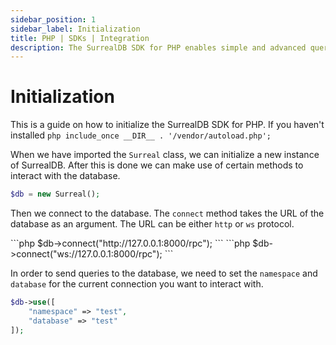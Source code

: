 ```yaml
---
sidebar_position: 1
sidebar_label: Initialization 
title: PHP | SDKs | Integration
description: The SurrealDB SDK for PHP enables simple and advanced querying of a remote or embedded database.
---
```



# Initialization

This is a guide on how to initialize the SurrealDB SDK for PHP. If you haven't installed 
<Tabs groupId="php-include-or-use">
	<TabItem value="composer" label="Composer" default>
		```php
		include_once __DIR__ . '/vendor/autoload.php';
		```
	</TabItem>
</Tabs>

When we have imported the `Surreal` class, we can initialize a new instance of SurrealDB.
After this is done we can make use of certain methods to interact with the database.

```php
$db = new Surreal();
```

Then we connect to the database. The `connect` method takes the URL of 
the database as an argument. The URL can be either `http` or `ws` protocol.

<Tabs groupId="php-protocol">
  <TabItem value="http" label="HTTP" default>
		```php
		$db->connect("http://127.0.0.1:8000/rpc");
		```
	</TabItem>
	<TabItem value="ws" label="WebSocket">
		```php
		$db->connect("ws://127.0.0.1:8000/rpc");
		```
	</TabItem>
</Tabs>

In order to send queries to the database,
we need to set the `namespace` and `database` for the current connection you want 
to interact with.

```php
$db->use([
	"namespace" => "test",
	"database" => "test"
]);
```
